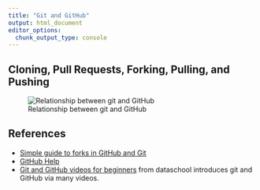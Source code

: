 ```yaml
---
title: "Git and GitHub"
output: html_document
editor_options: 
  chunk_output_type: console
---
```


## Cloning, Pull Requests, Forking, Pulling, and Pushing

![Relationship between git and GitHub](/img/github-diagram.svg)

## References

- [Simple guide to forks in GitHub and Git](http://www.dataschool.io/simple-guide-to-forks-in-github-and-git/)
- [GitHub Help](https://help.github.com/)
- [Git and GitHub videos for beginners](http://www.dataschool.io/git-and-github-videos-for-beginners/) from dataschool introduces git and GitHub via many videos.



